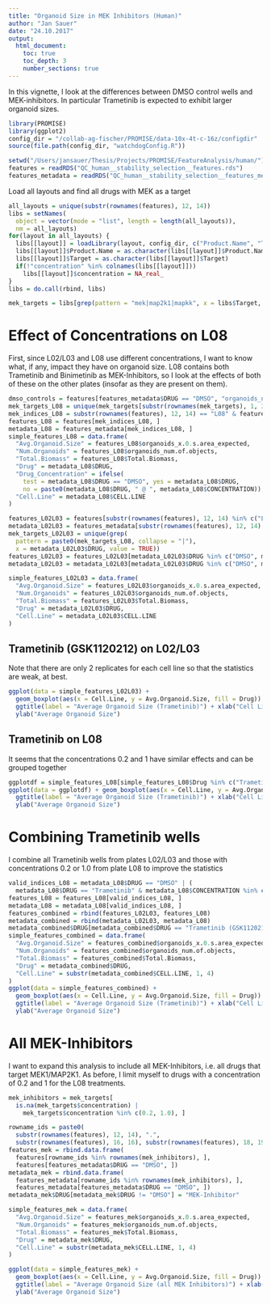 ```yaml
---
title: "Organoid Size in MEK Inhibitors (Human)"
author: "Jan Sauer"
date: "24.10.2017"
output: 
  html_document:
    toc: true
    toc_depth: 3
    number_sections: true
---
```


In this vignette, I look at the differences between DMSO control wells and MEK-inhibitors. In particular Trametinib is expected to exhibit larger organoid sizes.

```r
library(PROMISE)
library(ggplot2)
config_dir = "/collab-ag-fischer/PROMISE/data-10x-4t-c-16z/configdir"
source(file.path(config_dir, "watchdogConfig.R"))

setwd("/Users/jansauer/Thesis/Projects/PROMISE/FeatureAnalysis/human/")
features = readRDS("QC_human__stability_selection__features.rds")
features_metadata = readRDS("QC_human__stability_selection__features_metadata.rds")
```

Load all layouts and find all drugs with MEK as a target
```r
all_layouts = unique(substr(rownames(features), 12, 14))
libs = setNames(
  object = vector(mode = "list", length = length(all_layouts)), 
  nm = all_layouts)
for(layout in all_layouts) {
  libs[[layout]] = loadLibrary(layout, config_dir, c("Product.Name", "Target", "concentration"))
  libs[[layout]]$Product.Name = as.character(libs[[layout]]$Product.Name)
  libs[[layout]]$Target = as.character(libs[[layout]]$Target)
  if(!"concentration" %in% colnames(libs[[layout]])) 
    libs[[layout]]$concentration = NA_real_
}
libs = do.call(rbind, libs)

mek_targets = libs[grep(pattern = "mek|map2k1|mapkk", x = libs$Target, ignore.case = TRUE), ]
```

# Effect of Concentrations on L08 

First, since L02/L03 and L08 use different concentrations, I want to know what, if any, impact they have on organoid size. L08 contains both Trametinib and Binimetinib as MEK-Inhibitors, so I look at the effects of both of these on the other plates (insofar as they are present on them).
```r
dmso_controls = features[features_metadata$DRUG == "DMSO", "organoids_num.of.objects"]
mek_targets_L08 = unique(mek_targets[substr(rownames(mek_targets), 1, 3) == "L08", "Product.Name"])
mek_indices_L08 = substr(rownames(features), 12, 14) == "L08" & features_metadata$DRUG %in% c("DMSO", mek_targets_L08)
features_L08 = features[mek_indices_L08, ]
metadata_L08 = features_metadata[mek_indices_L08, ]
simple_features_L08 = data.frame(
  "Avg.Organoid.Size" = features_L08$organoids_x.0.s.area_expected,
  "Num.Organoids" = features_L08$organoids_num.of.objects, 
  "Total.Biomass" = features_L08$Total.Biomass,
  "Drug" = metadata_L08$DRUG,
  "Drug_Concentration" = ifelse(
    test = metadata_L08$DRUG == "DMSO", yes = metadata_L08$DRUG, 
    no = paste0(metadata_L08$DRUG, " @ ", metadata_L08$CONCENTRATION)),
  "Cell.Line" = metadata_L08$CELL.LINE
)
```

```r
features_L02L03 = features[substr(rownames(features), 12, 14) %in% c("L02", "L03"), ]
metadata_L02L03 = features_metadata[substr(rownames(features), 12, 14) %in% c("L02", "L03"), ]
mek_targets_L02L03 = unique(grep(
  pattern = paste0(mek_targets_L08, collapse = "|"), 
  x = metadata_L02L03$DRUG, value = TRUE))
features_L02L03 = features_L02L03[metadata_L02L03$DRUG %in% c("DMSO", mek_targets_L02L03), ]
metadata_L02L03 = metadata_L02L03[metadata_L02L03$DRUG %in% c("DMSO", mek_targets_L02L03), ]

simple_features_L02L03 = data.frame(
  "Avg.Organoid.Size" = features_L02L03$organoids_x.0.s.area_expected,
  "Num.Organoids" = features_L02L03$organoids_num.of.objects, 
  "Total.Biomass" = features_L02L03$Total.Biomass,
  "Drug" = metadata_L02L03$DRUG,
  "Cell.Line" = metadata_L02L03$CELL.LINE
)
```

## Trametinib (GSK1120212) on L02/L03

Note that there are only 2 replicates for each cell line so that the statistics are weak, at best.

```r
ggplot(data = simple_features_L02L03) + 
  geom_boxplot(aes(x = Cell.Line, y = Avg.Organoid.Size, fill = Drug)) + 
  ggtitle(label = "Average Organoid Size (Trametinib)") + xlab("Cell Line") + 
  ylab("Average Organoid Size")
```

## Trametinib on L08

It seems that the concentrations 0.2 and 1 have similar effects and can be grouped together
```r
ggplotdf = simple_features_L08[simple_features_L08$Drug %in% c("Trametinib", "DMSO"), ]
ggplot(data = ggplotdf) + geom_boxplot(aes(x = Cell.Line, y = Avg.Organoid.Size, fill = Drug_Concentration)) + 
  ggtitle(label = "Average Organoid Size (Trametinib)") + xlab("Cell Line") + 
  ylab("Average Organoid Size")
```

# Combining Trametinib wells
I combine all Trametinib wells from plates L02/L03 and those with concentrations 0.2 or 1.0 from plate L08 to improve the statistics

```r
valid_indices_L08 = metadata_L08$DRUG == "DMSO" | (
  metadata_L08$DRUG == "Trametinib" & metadata_L08$CONCENTRATION %in% c(0.2, 1.0))
features_L08 = features_L08[valid_indices_L08, ]
metadata_L08 = metadata_L08[valid_indices_L08, ]
features_combined = rbind(features_L02L03, features_L08)
metadata_combined = rbind(metadata_L02L03, metadata_L08)
metadata_combined$DRUG[metadata_combined$DRUG == "Trametinib (GSK1120212)"] = "Trametinib"
simple_features_combined = data.frame(
  "Avg.Organoid.Size" = features_combined$organoids_x.0.s.area_expected,
  "Num.Organoids" = features_combined$organoids_num.of.objects, 
  "Total.Biomass" = features_combined$Total.Biomass,
  "Drug" = metadata_combined$DRUG,
  "Cell.Line" = substr(metadata_combined$CELL.LINE, 1, 4)
)
ggplot(data = simple_features_combined) + 
  geom_boxplot(aes(x = Cell.Line, y = Avg.Organoid.Size, fill = Drug)) + 
  ggtitle(label = "Average Organoid Size (Trametinib)") + xlab("Cell Line") + 
  ylab("Average Organoid Size")
```

# All MEK-Inhibitors
I want to expand this analysis to include all MEK-Inhibitors, i.e. all drugs that target MEK1/MAP2K1. As before, I limit myself to drugs with a concentration of 0.2 and 1 for the L08 treatments.
```r

mek_inhibitors = mek_targets[
  is.na(mek_targets$concentration) | 
    mek_targets$concentration %in% c(0.2, 1.0), ]

rowname_ids = paste0(
  substr(rownames(features), 12, 14), ".", 
  substr(rownames(features), 16, 16), substr(rownames(features), 18, 19))
features_mek = rbind.data.frame(
  features[rowname_ids %in% rownames(mek_inhibitors), ], 
  features[features_metadata$DRUG == "DMSO", ])
metadata_mek = rbind.data.frame(
  features_metadata[rowname_ids %in% rownames(mek_inhibitors), ], 
  features_metadata[features_metadata$DRUG == "DMSO", ])
metadata_mek$DRUG[metadata_mek$DRUG != "DMSO"] = "MEK-Inhibitor"
```

```r
simple_features_mek = data.frame(
  "Avg.Organoid.Size" = features_mek$organoids_x.0.s.area_expected,
  "Num.Organoids" = features_mek$organoids_num.of.objects, 
  "Total.Biomass" = features_mek$Total.Biomass,
  "Drug" = metadata_mek$DRUG,
  "Cell.Line" = substr(metadata_mek$CELL.LINE, 1, 4)
)

ggplot(data = simple_features_mek) + 
  geom_boxplot(aes(x = Cell.Line, y = Avg.Organoid.Size, fill = Drug)) + 
  ggtitle(label = "Average Organoid Size (all MEK Inhibitors)") + xlab("Cell Line") + 
  ylab("Average Organoid Size")
```
